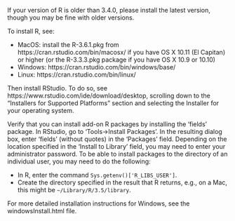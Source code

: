 If your version of R is older than 3.4.0, please install the latest version, though you may be fine with older versions.

To install R, see:

  * MacOS: install the R-3.6.1.pkg from https://cran.rstudio.com/bin/macosx/ if you have OS X 10.11 (El Capitan) or higher (or the R-3.3.3.pkg package if you have OS X 10.9 or 10.10)
  * Windows: https://cran.rstudio.com/bin/windows/base/
  * Linux: https://cran.rstudio.com/bin/linux/

Then install RStudio. To do so, see https://www.rstudio.com/ide/download/desktop, scrolling down to the "Installers for Supported Platforms" section and selecting the Installer for your operating system.

Verify that you can install add-on R packages by installing the 'fields' package. In RStudio, go to 'Tools->Install Packages'. In the resulting dialog box, enter 'fields' (without quotes) in the 'Packages' field. Depending on the location specified in the 'Install to Library' field, you may need to enter your administrator password. To be able to install packages to the directory of an individual user, you may need to do the following:

  * In R, enter the command `Sys.getenv()['R_LIBS_USER']`.
  * Create the directory specified in the result that R returns, e.g., on a Mac, this might be `~/Library/R/3.5/library`.

For more detailed installation instructions for Windows, see the windowsInstall.html file.

